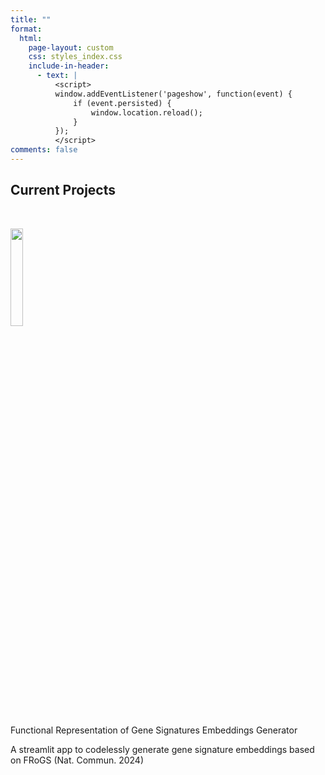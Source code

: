 ```yaml
---
title: ""
format:
  html:
    page-layout: custom
    css: styles_index.css
    include-in-header:
      - text: |
          <script>
          window.addEventListener('pageshow', function(event) {
              if (event.persisted) {
                  window.location.reload();
              }
          });
          </script>
comments: false
---
```

<script src="https://kit.fontawesome.com/caafde3ada.js" crossorigin="anonymous"></script>
::: {.container-fluid}
::: {.content-wrapper}
::: {.text-content .custom-text-container}

# Current Projects {.main-title}

<br>

::: {.image-content}
![](../../images/embeddings.webp){width=20%}
:::

::: {.title}
Functional Representation of Gene Signatures Embeddings Generator
:::

::: {.accompany}
A streamlit app to codelessly generate gene signature embeddings based on FRoGS (Nat. Commun. 2024)
<br/>
<br/>
:::

::: {.social-buttons}
<a href="https://frogsembeddings.streamlit.app/" class="btn-social"><i class="fa-light fa-browser fa-beat"></i></a>
<a href="https://github.com/JonathanEMillar/FroGS_streamlit_app" class="btn-social"><i class="fab fa-github"></i></a>
<a href="https://doi.org/10.1038/s41467-024-46089-y" class="btn-social"><i class="fa-sharp fa-light fa-memo"></i></a>
:::

:::
:::
:::